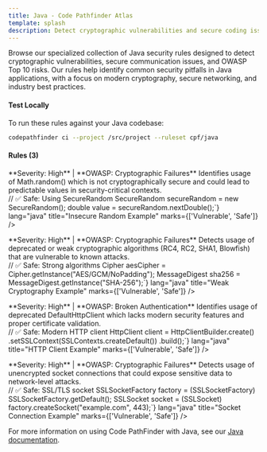 ```yaml
---
title: Java - Code Pathfinder Atlas
template: splash
description: Detect cryptographic vulnerabilities and secure coding issues in Java applications
---
```



<PostHogLayout/>

Browse our specialized collection of Java security rules designed to detect cryptographic vulnerabilities, secure communication issues, and OWASP Top 10 risks. Our rules help identify common security pitfalls in Java applications, with a focus on modern cryptography, secure networking, and industry best practices.

#### Test Locally

To run these rules against your Java codebase:

```bash
codepathfinder ci --project /src/project --ruleset cpf/java
```

#### Rules (3)

<RuleSearch placeholder="Search security rules and patterns..." />

<div class="rule-cards-grid">
<div class="rule-card" data-severity="high" data-type="security" data-owasp="cryptographic-failures">
  <Card title="Insecure Random" icon="warning">
      <div class="description">
      **Severity: High** | **OWASP: Cryptographic Failures**  
      Identifies usage of Math.random() which is not cryptographically secure and could lead to predictable values in security-critical contexts.
      </div>
      <div class="code-section">
        <CollapsibleCode 
            code={`// ❌ Vulnerable: Not cryptographically secure
double value = Math.random();

// ✅ Safe: Using SecureRandom
SecureRandom secureRandom = new SecureRandom();
double value = secureRandom.nextDouble();`}
            lang="java"
            title="Insecure Random Example"
            marks={['Vulnerable', 'Safe']}
        />
      </div>
  </Card>
</div>

<div class="rule-card" data-severity="high" data-type="security" data-owasp="cryptographic-failures">
  <Card title="Weak Cryptography" icon="warning">
      <div class="description">
      **Severity: High** | **OWASP: Cryptographic Failures**  
      Detects usage of deprecated or weak cryptographic algorithms (RC4, RC2, SHA1, Blowfish) that are vulnerable to known attacks.
      </div>
      <div class="code-section">
        <CollapsibleCode 
            code={`// ❌ Vulnerable: Weak algorithms
Cipher rc4Cipher = Cipher.getInstance("RC4");
MessageDigest sha1 = MessageDigest.getInstance("SHA-1");
Cipher blowfish = Cipher.getInstance("Blowfish");

// ✅ Safe: Strong algorithms
Cipher aesCipher = Cipher.getInstance("AES/GCM/NoPadding");
MessageDigest sha256 = MessageDigest.getInstance("SHA-256");`}
            lang="java"
            title="Weak Cryptography Example"
            marks={['Vulnerable', 'Safe']}
        />
      </div>
  </Card>
</div>

<div class="rule-card" data-severity="high" data-type="security" data-owasp="broken-authentication">
  <Card title="Insecure HTTP Client" icon="warning">
      <div class="description">
      **Severity: High** | **OWASP: Broken Authentication**  
      Identifies usage of deprecated DefaultHttpClient which lacks modern security features and proper certificate validation.
      </div>
      <div class="code-section">
        <CollapsibleCode 
            code={`// ❌ Vulnerable: Deprecated client
HttpClient client = new DefaultHttpClient();

// ✅ Safe: Modern HTTP client
HttpClient client = HttpClientBuilder.create()
    .setSSLContext(SSLContexts.createDefault())
    .build();`}
            lang="java"
            title="HTTP Client Example"
            marks={['Vulnerable', 'Safe']}
        />
      </div>
  </Card>
</div>

<div class="rule-card" data-severity="high" data-type="security" data-owasp="cryptographic-failures">
  <Card title="Unencrypted Socket" icon="warning">
      <div class="description">
      **Severity: High** | **OWASP: Cryptographic Failures**  
      Detects usage of unencrypted socket connections that could expose sensitive data to network-level attacks.
      </div>
      <div class="code-section">
        <CollapsibleCode 
            code={`// ❌ Vulnerable: Unencrypted socket
Socket socket = new Socket("example.com", 80);

// ✅ Safe: SSL/TLS socket
SSLSocketFactory factory = (SSLSocketFactory) SSLSocketFactory.getDefault();
SSLSocket socket = (SSLSocket) factory.createSocket("example.com", 443);`}
            lang="java"
            title="Socket Connection Example"
            marks={['Vulnerable', 'Safe']}
        />
      </div>
  </Card>
</div>

</div>

For more information on using Code PathFinder with Java, see our [Java documentation](/docs/java).
